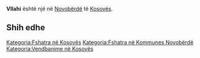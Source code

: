 {{Fshat në 
 | Emri                = Vllahi
 | EmriAlt                = 
 | NAME_SHORT_FORM=      
 | NAME_GENERIC=      
 | NAME_SORT_NAME_RO=      VLLAHI
 | FULL_NAME_RO = Vllahi
 | FULL_NAME_ND_RO=Vllahi
 | SORT_NAME_RG=VLLAHI
 | FULL_NAME_RG=Vllahi
 | FULL_NAME_ND_RG=Vllahi
 | SRP_NAME_SHORT_FORM=      
 | SRP_NAME_GENERIC=      
 | SRP_NAME_SORT_NAME_RO=      
 | SRP_FULL_NAME_RO = 
 | SRP_FULL_NAME_ND_RO=
 | SRP_SORT_NAME_RG=
 | SRP_FULL_NAME_RG=
 | SRP_FULL_NAME_ND_RG=
 | Emri (Rasa dhanore) = 
 | Figura              = 
 | Shteti              = Kosovo
 | Komuna              = Novobërdë
 | Kodi postar         = 
 | Sipërfaqja          = 

 | Popullsia           = 

 | Regj. i popullsisë  = 
 | Dend. e popullsisë  = 
 | Faqja zyrtare       = 
 <!--- Koordinatat ----> 
 | Gjerësia            = 42.968611
 | Gjatësia            = 20.873889
 | Lartësia            = 
}}
'''Vllahi''' është një [[]] në [[Novobërdë]] të [[Kosovës]].

<!-- == Gjeografia == -->
<!-- == Historia == -->
<!-- == Demografia == -->
== Shih edhe ==
{{Komuna Novobërdë}}
{{Kosovo-Administrata-Cung}}

[[Kategoria:Fshatra në Kosovës]]
[[Kategoria:Fshatra në Kommunes Novobërdë]]
[[Kategoria:Vendbanime në Kosovës]]